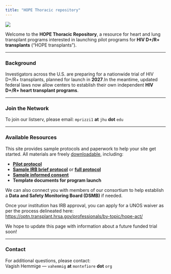 ```yaml
---
title: "HOPE Thoracic repository"
---
```


![](images/hope-in-action.jpg){fig-align="center"}

Welcome to the **HOPE Thoracic Repository**, a resource for heart and lung transplant programs interested in launching pilot programs for **HIV D+/R+ transplants** (“HOPE transplants”).

------------------------------------------------------------------------

### Background

Investigators across the U.S. are preparing for a nationwide trial of HIV D+/R+ transplants, planned for launch in **2027**.\n In the meantime, updated federal laws now allow centers to establish their own independent **HIV D+/R+ heart transplant programs**.

------------------------------------------------------------------------

### Join the Network

To join our listserv, please email: `mprizzi1` **at** `jhu` **dot** `edu`

------------------------------------------------------------------------

### Available Resources

This site provides sample protocols and paperwork to help your site get started. All materials are freely [downloadable](https://hope-thoracic.github.io/HOPE-Thoracic-repository/downloads/), including:

-   [**Pilot protocol**](downloads/files/HOPE%20Thoracic%20Pilot%20Protocol.docx)
-   [**Sample IRB brief protocol**](downloads/files/Montefiore%20Einstein%20IRB%20brief%20protocol.pdf) or [**full protocol**](downloads/files/Montefiore%20Einstein%20full%20IRB%20submission.pdf)
-   [**Sample informed consent**](downloads/files/Montefiore%20Einstein%20HOPE%20consent.pdf)
-   **Template documents for program launch**

We can also connect you with members of our consortium to help establish a **Data and Safety Monitoring Board (DSMB)** if needed.

Once your institution has IRB approval, you can apply for a UNOS waiver as per the process delineated here: <https://optn.transplant.hrsa.gov/professionals/by-topic/hope-act/>

We hope to update this page with information about a future funded trial soon!

------------------------------------------------------------------------

### Contact

For additional questions, please contact:\
Vagish Hemmige — `vahemmig` **at** `montefiore` **dot** `org`
